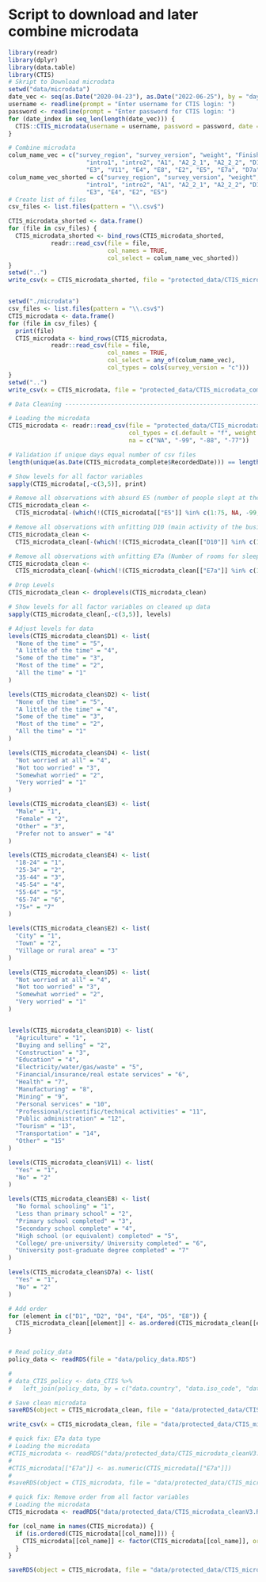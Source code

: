 # Script to download and later combine microdata
```r
library(readr)
library(dplyr)
library(data.table)
library(CTIS)
# Skript to Download microdata
setwd("data/microdata")
date_vec <- seq(as.Date("2020-04-23"), as.Date("2022-06-25"), by = "day") # Second date is end date
username <- readline(prompt = "Enter username for CTIS login: ")
password <- readline(prompt = "Enter password for CTIS login: ")
for (date_index in seq_len(length(date_vec))) {
  CTIS::CTIS_microdata(username = username, password = password, date = as.character(date_vec[date_index]), type = "full")
}

# Combine microdata
colum_name_vec = c("survey_region", "survey_version", "weight", "Finished", "RecordedDate", "module",
                      "intro1", "intro2", "A1", "A2_2_1", "A2_2_2", "D1", "D2", "D4", "D5",
                      "E3", "V11", "E4", "E8", "E2", "E5", "E7a", "D7a", "D10")
colum_name_vec_shorted = c("survey_region", "survey_version", "weight", "Finished", "RecordedDate",
                      "intro1", "intro2", "A1", "A2_2_1", "A2_2_2", "D1", "D2", "D4",
                      "E3", "E4", "E2", "E5")
# Create list of files
csv_files <- list.files(pattern = "\\.csv$")

CTIS_microdata_shorted <- data.frame()
for (file in csv_files) {
  CTIS_microdata_shorted <- bind_rows(CTIS_microdata_shorted, 
            readr::read_csv(file = file, 
                            col_names = TRUE, 
                            col_select = colum_name_vec_shorted))
}
setwd("..")
write_csv(x = CTIS_microdata_shorted, file = "protected_data/CTIS_microdata_shorted.csv")


setwd("./microdata")
csv_files <- list.files(pattern = "\\.csv$")
CTIS_microdata <- data.frame()
for (file in csv_files) {
  print(file)
  CTIS_microdata <- bind_rows(CTIS_microdata,
            readr::read_csv(file = file,
                            col_names = TRUE,
                            col_select = any_of(colum_name_vec),
                            col_types = cols(survey_version = "c")))
}
setwd("..")
write_csv(x = CTIS_microdata, file = "protected_data/CTIS_microdata_complete.csv")

# Data Cleaning -----------------------------------------------------------

# Loading the microdata
CTIS_microdata <- readr::read_csv(file = "protected_data/CTIS_microdata_complete.csv", col_names = TRUE,
                                  col_types = c(.default = "f", weight = "d", RecordedDate = "T", E7a = "d"), 
                                  na = c("NA", "-99", "-88", "-77"))

# Validation if unique days equal number of csv files
length(unique(as.Date(CTIS_microdata_complete$RecordedDate))) == length(csv_files)

# Show levels for all factor variables
sapply(CTIS_microdata[,-c(3,5)], print)

# Remove all observations with absurd E5 (number of people slept at the same place) values
CTIS_microdata_clean <- 
  CTIS_microdata[-(which(!(CTIS_microdata[["E5"]] %in% c(1:75, NA, -99, -77)))), ]

# Remove all observations with unfitting D10 (main activity of the business) values
CTIS_microdata_clean <- 
  CTIS_microdata_clean[-(which(!(CTIS_microdata_clean[["D10"]] %in% c(1:15, NA, -99, -77)))), ]

# Remove all observations with unfitting E7a (Number of rooms for sleeping) values
CTIS_microdata_clean <- 
  CTIS_microdata_clean[-(which(!(CTIS_microdata_clean[["E7a"]] %in% c(1:50, NA, -99, -77)))), ]

# Drop Levels
CTIS_microdata_clean <- droplevels(CTIS_microdata_clean)

# Show levels for all factor variables on cleaned up data
sapply(CTIS_microdata_clean[,-c(3,5)], levels)

# Adjust levels for data
levels(CTIS_microdata_clean$D1) <- list(
  "None of the time" = "5",
  "A little of the time" = "4",
  "Some of the time" = "3",
  "Most of the time" = "2",
  "All the time" = "1"
)

levels(CTIS_microdata_clean$D2) <- list(
  "None of the time" = "5",
  "A little of the time" = "4",
  "Some of the time" = "3",
  "Most of the time" = "2",
  "All the time" = "1"
)

levels(CTIS_microdata_clean$D4) <- list(
  "Not worried at all" = "4",
  "Not too worried" = "3",
  "Somewhat worried" = "2",
  "Very worried" = "1"
)

levels(CTIS_microdata_clean$E3) <- list(
  "Male" = "1",
  "Female" = "2",
  "Other" = "3",
  "Prefer not to answer" = "4"
)

levels(CTIS_microdata_clean$E4) <- list(
  "18-24" = "1",
  "25-34" = "2",
  "35-44" = "3",
  "45-54" = "4",
  "55-64" = "5",
  "65-74" = "6",
  "75+" = "7"
)

levels(CTIS_microdata_clean$E2) <- list(
  "City" = "1",
  "Town" = "2",
  "Village or rural area" = "3"
)

levels(CTIS_microdata_clean$D5) <- list(
  "Not worried at all" = "4",
  "Not too worried" = "3",
  "Somewhat worried" = "2",
  "Very worried" = "1"
)


levels(CTIS_microdata_clean$D10) <- list(
  "Agriculture" = "1",
  "Buying and selling" = "2",
  "Construction" = "3",
  "Education" = "4",
  "Electricity/water/gas/waste" = "5",
  "Financial/insurance/real estate services" = "6",
  "Health" = "7",
  "Manufacturing" = "8",
  "Mining" = "9",
  "Personal services" = "10",
  "Professional/scientific/technical activities" = "11",
  "Public administration" = "12",
  "Tourism" = "13",
  "Transportation" = "14",
  "Other" = "15"
)

levels(CTIS_microdata_clean$V11) <- list(
  "Yes" = "1",
  "No" = "2"
)

levels(CTIS_microdata_clean$E8) <- list(
  "No formal schooling" = "1",
  "Less than primary school" = "2",
  "Primary school completed" = "3",
  "Secondary school complete" = "4",
  "High school (or equivalent) completed" = "5",
  "College/ pre-university/ University completed" = "6",
  "University post-graduate degree completed" = "7"
)

levels(CTIS_microdata_clean$D7a) <- list(
  "Yes" = "1",
  "No" = "2"
)

# Add order
for (element in c("D1", "D2", "D4", "E4", "D5", "E8")) {
  CTIS_microdata_clean[[element]] <- as.ordered(CTIS_microdata_clean[[element]])
}


# Read policy_data
policy_data <- readRDS(file = "data/policy_data.RDS")

# 
# data_CTIS_policy <- data_CTIS %>% 
#   left_join(policy_data, by = c("data.country", "data.iso_code", "data.survey_date" = "data.date"))

# Save clean microdata
saveRDS(object = CTIS_microdata_clean, file = "data/protected_data/CTIS_microdata_cleanV3.RDS")

write_csv(x = CTIS_microdata_clean, file = "data/protected_data/CTIS_microdata_cleanV3.csv")

# quick fix: E7a data type
# Loading the microdata
#CTIS_microdata <- readRDS("data/protected_data/CTIS_microdata_cleanV3.RDS")
#
#CTIS_microdata[["E7a"]] <- as.numeric(CTIS_microdata[["E7a"]])
#
#saveRDS(object = CTIS_microdata, file = "data/protected_data/CTIS_microdata_cleanV3.RDS")

# quick fix: Remove order from all factor variables
# Loading the microdata
CTIS_microdata <- readRDS("data/protected_data/CTIS_microdata_cleanV3.RDS")

for (col_name in names(CTIS_microdata)) {
  if (is.ordered(CTIS_microdata[[col_name]])) {
    CTIS_microdata[[col_name]] <- factor(CTIS_microdata[[col_name]], ordered = FALSE )
  }
}

saveRDS(object = CTIS_microdata, file = "data/protected_data/CTIS_microdata_cleanV4.RDS")
```


